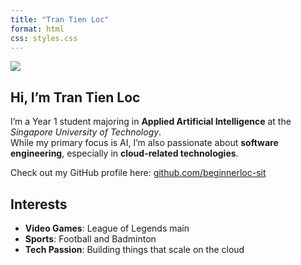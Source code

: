 ```yaml
---
title: "Tran Tien Loc"
format: html
css: styles.css
---
```


::::: profile-container
::: profile-left
![](tienloc.png){.profile-pic}
:::

::: profile-right
# Hi, I'm Tran Tien Loc

I'm a Year 1 student majoring in **Applied Artificial Intelligence** at the *Singapore University of Technology*.\
While my primary focus is AI, I'm also passionate about **software engineering**, especially in **cloud-related technologies**.

Check out my GitHub profile here: [github.com/beginnerloc-sit](https://github.com/beginnerloc-sit){.github-link}

## Interests

-   **Video Games**: League of Legends main\
-   **Sports**: Football and Badminton\
-   **Tech Passion**: Building things that scale on the cloud
:::
:::::

